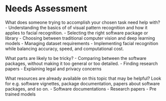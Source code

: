 # Needs Assessment {.appendix}

What does someone trying to accomplish your chosen task need help with? 
- Understanding the basics of of visual pattern recognition and how it applies to facial recognition.
- Selecting the right software package or library 
- Choosing between traditional computer vision and deep learning models
- Managing dataset requirements
- Implementing facial recognition while  balancing accuracy, speed, and computational cost.

What parts are likely to be tricky? 
- Comparing between the software packages, without making it too general or too detailed.
- Finding research papers
- Explaining legal and privacy concerns

What resources are already available on this topic that may be helpful? Look for e.g. software vignettes, package documentation, papers about software packages, and so on.
- Software documentations
- Research papers
- Pre trained models 

